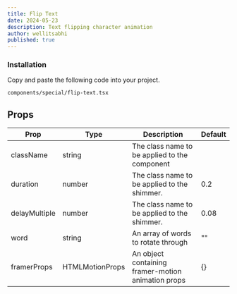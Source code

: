 ```yaml
---
title: Flip Text
date: 2024-05-23
description: Text flipping character animation
author: wellitsabhi
published: true
---
```


<ComponentPreview name="flip-text-demo" />

<Steps>

### Installation

Copy and paste the following code into your project.

```text
components/special/flip-text.tsx
```

<ComponentSource name="flip-text" />

</Steps>

## Props

| Prop          | Type            | Description                                        | Default |
| ------------- | --------------- | -------------------------------------------------- | ------- |
| className     | string          | The class name to be applied to the component      |         |
| duration      | number          | The class name to be applied to the shimmer.       | 0.2     |
| delayMultiple | number          | The class name to be applied to the shimmer.       | 0.08    |
| word          | string          | An array of words to rotate through                | ""      |
| framerProps   | HTMLMotionProps | An object containing framer-motion animation props | {}      |
